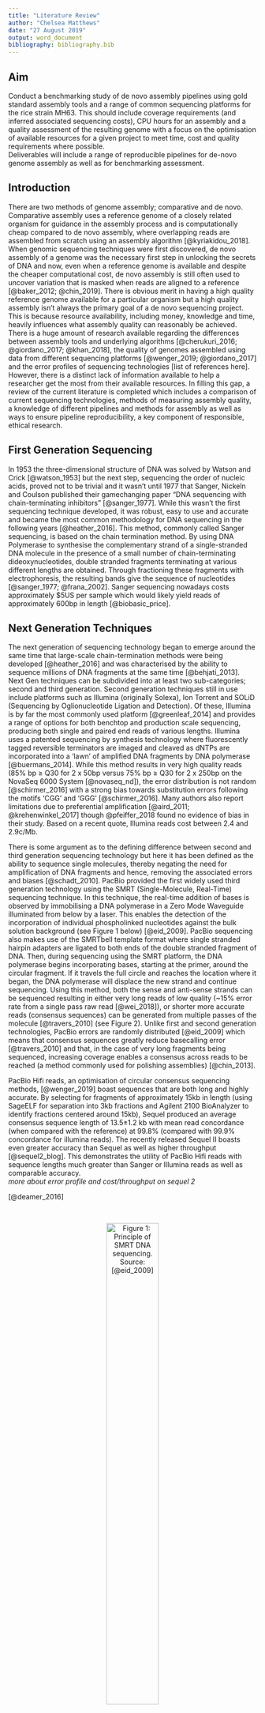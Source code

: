 ```yaml
---
title: "Literature Review"
author: "Chelsea Matthews"
date: "27 August 2019"
output: word_document
bibliography: bibliography.bib
---
```



## Aim
Conduct a benchmarking study of de novo assembly pipelines using gold standard assembly tools and a range of common sequencing platforms for the rice strain MH63. This should include coverage requirements (and inferred associated sequencing costs), CPU hours for an assembly and a quality assessment of the resulting genome with a focus on the optimisation of available resources for a given project to meet time, cost and quality requirements where possible.   
Deliverables will include a range of reproducible pipelines for de-novo genome assembly as well as for benchmarking assessment. 


## Introduction

There are two methods of genome assembly; comparative and de novo. Comparative assembly uses a reference genome of a closely related organism for guidance in the assembly process and is computationally cheap compared to de novo assembly, where overlapping reads are assembled from scratch using an assembly algorithm [@kyriakidou_2018]. When genomic sequencing techniques were first discovered, de novo assembly of a genome was the necessary first step in unlocking the secrets of DNA and now, even when a reference genome is available and despite the cheaper computational cost, de novo assembly is still often used to uncover variation that is masked when reads are aligned to a reference [@baker_2012; @chin_2019]. 
There is obvious merit in having a high quality reference genome available for a particular organism but a high quality assembly isn't always the primary goal of a de novo sequencing project. This is because resource availability, including money, knowledge and time, heavily influences what assembly quality can reasonably be achieved. There is a huge amount of research available regarding the differences between assembly tools and underlying algorithms [@cherukuri_2016; @giordano_2017; @khan_2018], the quality of genomes assembled using data from different sequencing platforms [@wenger_2019; @giordano_2017] and the error profiles of sequencing technologies [list of references here]. However, there is a distinct lack of information available to help a researcher get the most from their available resources. In filling this gap, a review of the current literature is completed which includes a comparison of current sequencing technologies, methods of measuring assembly quality, a knowledge of different pipelines and methods for assembly as well as ways to ensure pipeline reproducibility, a key component of responsible, ethical research. 

## First Generation Sequencing

In 1953 the three-dimensional structure of DNA was solved by Watson and Crick [@watson_1953] but the next step, sequencing the order of nucleic acids, proved not to be trivial and it wasn't until 1977 that Sanger, Nickeln and Coulson published their gamechanging paper "DNA sequencing with chain-terminating inhibitors" [@sanger_1977]. While this wasn't the first sequencing technique developed, it was robust, easy to use and accurate and became the most common methodology for DNA sequencing in the following years [@heather_2016]. This method, commonly called Sanger sequencing, is based on the chain termination method. By using DNA Polymerase to synthesise the complementary strand of a single-stranded DNA molecule in the presence of a small number of chain-terminating dideoxynucleotides, double stranded fragments terminating at various different lengths are obtained. Through fractioning these fragments with electrophoresis, the resulting bands give the sequence of nucleotides [@sanger_1977; @frana_2002]. Sanger sequencing nowadays costs approximately $5US per sample which would likely yield reads of approximately 600bp in length [@biobasic_price]. 

## Next Generation Techniques

The next generation of sequencing technology began to emerge around the same time that large-scale chain-termination methods were being developed [@heather_2016] and was characterised by the ability to sequence millions of DNA fragments at the same time [@behjati_2013]. Next Gen techniques can be subdivided into at least two sub-categories; second and third generation. Second generation techniques still in use include platforms such as Illumina (originally Solexa), Ion Torrent and SOLiD (Sequencing by Oglionucleotide Ligation and Detection). Of these, Illumina is by far the most commonly used platform [@greenleaf_2014] and provides a range of options for both benchtop and production scale sequencing, producing both single and paired end reads of various lengths. Illumina uses a patented sequencing by synthesis technology where fluorescently tagged reversible terminators are imaged and cleaved as dNTPs are incorporated into a 'lawn' of amplified DNA fragments by DNA polymerase [@buermans_2014]. While this method results in very high quality reads (85% bp $\geq$ Q30 for 2 x 50bp versus 75% bp $\geq$ Q30 for 2 x 250bp on the NovaSeq 6000 System [@novaseq_nd]), the error distribution is not random [@schirmer_2016] with a strong bias towards substitution errors following the motifs 'CGG' and 'GGG' [@schirmer_2016]. Many authors also report limitations due to preferential amplification [@aird_2011; @krehenwinkel_2017] though @pfeiffer_2018 found no evidence of bias in their study. Based on a recent quote, Illumina reads cost between 2.4 and 2.9c/Mb.

There is some argument as to the defining difference between second and third generation sequencing technology but here it has been defined as the ability to sequence single molecules, thereby negating the need for amplification of DNA fragments and hence, removing the associated errors and biases [@schadt_2010]. PacBio provided the first widely used third generation technology using the SMRT (Single-Molecule, Real-Time) sequencing technique. In this technique, the real-time addition of bases is observed by immobilising a DNA polymerase in a Zero Mode Waveguide illuminated from below by a laser. This enables the detection of the incorporation of individual phospholinked nucleotides against the bulk solution background (see Figure 1 below) [@eid_2009]. PacBio sequencing also makes use of the SMRTbell template format where single stranded hairpin adapters are ligated to both ends of the double stranded fragment of DNA. Then, during sequencing using the SMRT platform, the DNA polymerase begins incorporating bases, starting at the primer, around the circular fragment. If it travels the full circle and reaches the location where it began, the DNA polymerase will displace the new strand and continue sequencing. Using this method, both the sense and anti-sense strands can be sequenced resulting in either very long reads of low quality (~15% error rate from a single pass raw read [@wei_2018]), or shorter more accurate reads (consensus sequences) can be generated from multiple passes of the molecule [@travers_2010] (see Figure 2). Unlike first and second generation technologies, PacBio errors are randomly distributed [@eid_2009] which means that consensus sequences greatly reduce basecalling error [@travers_2010] and that, in the case of very long fragments being sequenced, increasing coverage enables a consensus across reads to be reached (a method commonly used for polishing assemblies) [@chin_2013]. 

PacBio Hifi reads, an optimisation of circular consensus sequencing methods, [@wenger_2019] boast sequences that are both long and highly accurate. By selecting for fragments of approximately 15kb in length (using SageELF for separation into 3kb fractions and Agilent 2100 BioAnalyzer to identify fractions centered around 15kb), Sequel produced an average consensus sequence length of 13.5±1.2 kb with mean read concordance (when compared with the reference) at 99.8% (compared with 99.9% concordance for illumina reads). The recently released Sequel II boasts even greater accuracy than Sequel as well as higher throughput [@sequel2_blog]. This demonstrates the utility of PacBio Hifi reads with sequence lengths much greater than Sanger or Illumina reads as well as comparable accuracy.  
*more about error profile and cost/throughput on sequel 2* 

[@deamer_2016]

<br>
<center>

![Figure 1: Principle of SMRT DNA sequencing. Source: [@eid_2009]](images/pacbioSMRT.png){width=50%}


![Figure 2: CCS generation. Source: [@pacificbiosciences_2019]](images/ccs-workflow.png){width=50%}

</center>
<br>

**Fix the pacbio github reference above. not sure how to reference without a doi**

Apart from PacBio, Oxford Nanopore Technologies (ONT) is the other major provider of third generation sequencing technology. The MinION device was released in 2014 [@mikheyev_2014] and costs just $1000 US for a starter pack. It reports data in real time beginning just two minutes after the sequencing run begins (with 10 minutes sample preparation time using the Rapid Kit) and is literally pocket sized **(Reference Nanopore website here)**. Nanopore technology directly sequences a single strand of DNA by threading it through a nanopore using a molecular motor protein. As the molecule moves through the pore, with approximately 5 or 6 bases occupying the pore at one time, changes in current across the pore are measured and a basecaller is used to determine the nucleotide sequence based on these changes. Using this method, a 1D read can be obtained by sequencing the fragment in a single pass. To improve data quality, a technique to generate a 1D^2 read has been developed where both the sense and anti-sense strands are sequenced sequentially to generate a consensus sequence [@patel_2018]. @weirather_2017 estimated the raw error rate of 1D reads to be ~20% while @volden_2018 found a mean error rate of 13% for 1D reads. The 1D^2^ method improves read accuracy and can reduce the error rate to ~5% [@volden_2018] but, in comparison to PacBio Hifi reads (at 99.8% accuracy), this is still quite low. Due to the design of the nanopore platform, circularising DNA fragments, in a similar manner to PacBio Hifi reads, is not possible but there is work investigating the use of Rolling Circle Amplification to create long strands of cDNA with multiple copies of the fragment of interest before sequencing on nanopore platforms to emulate PacBio Hifi reads [@volden_2018] *(see Figure ?)*. 

The error distribution in nanopore data is not entirely random with deletion errors in sequences overlapping homopolymers being reported as up to 2.6 times more likely [@stancu_2017]. In general, indels were the most common type of error with deletions accounting for approximately 9% of the total 15% while mismatches were the next most common type of error at 5.1% [@stancu_2017]. There are two main sources of error in nanopore reads; errors which occur during sequencing and are inherent in the raw data and errors made by the basecalling algorithm [@rang_2018]. In the latter case, the necessary information is present in the current but is called incorrectly by the basecaller [@rang_2018]. Of these, the second type can often be reduced by training a basecalling algorithm on a closely related species [@wick_2019, @jain_2018]. The initial outlay for a MinION starter kit is just \$1000 US with additional sequencing kits costing approximately $600 US, depending on the type of kit. As an example, the 1D^2^ sequencing kit typically yields 8+ Gb in 48 hours which, assuming 8Gb equates to 7.5c/kb [@ont_store]. 

## Quality metrics

There are a massive number of projects currently being undertaken involving the de novo assembly of previously unsequenced organisms. Some of these include the Global Invertebrates Genomics Alliance (GIGA) [@gigacommunityofscientists_2014], the Genome 10K Project [@koepfli_2015] and, most recently, the Earth BioGenome Project with the lofty goal of sequencing 'all of Earth's eukaryotic biodiversity over a period of ten years' [@lewin_2018] which includes a de novo assembly of at least one member from each family.

With such a large number of sequencing projects underway [@gigacommunityofscientists_2014; @lewin_2018; @koepfli_2015], it is essential that we are able to accurately measure the quality and completeness of a de novo assembly [@yang_2019]. Probably the most commonly cited metric of assembly quality is contig N50 [@kyriakidou_2018] where a contig N50 of 1Mb implies that contigs of 1Mb and greater comprise 50% of the total assembly size. However, this only gives the reader an indication of the distribution of the contigs, can easily be manipulated through more or less stringent filtering of short contigs [@molecularecologist_n50] and can be artificially increased by specifying less stringent requirements for the concatenation of contigs [@gurevich_2013]. For these reasons, contig N50 alone isn't enough to measure assembly quality. QUAST, Quality Assessment Tool for genome assemblies released, improves on this by reporting contig Nx in addition to the total number of contigs, length of the largest contig, total length, GC content and the number of predicted genes in a de novo assembly [@gurevich_2013]. While this does give a better indication of the data distribution, it still doesn't give any information regarding base quality or the likely completeness of the assembly. 

Another approach to assessing assembly completeness is demonstrated by BUSCO (Benchmarking Universal Single-Copy Orthologs) which benchmarks the ortholog content of a new assembly against a curated ortholog set generated from a selection of organisms belonging to the same clade [@simo_2015; @waterhouse_2017]. BUSCO then reports the number of complete orthologs found with only a single copy, complete orthologs with multiple copies, fragmented orthologs and missing orthologs [@simo_2015]. The higher the number of complete single copy orthologs, the more complete the assembly is likely to be while high numbers of multiple copy orthologs are likely to indicate that the assembly of haplotypes is incorrect [@simo_2015]. Another method for assessing the completeness of an assembly (primarily in plants) is the LTR Assembly Index (LAI) [@ou_2018_lai]. Given that LRT Retrotransposons comprise a large portion of most plant genomes [@ou_2017] and that they are notoriously difficult to sequence due to their repetitive nature, a measure of assembly continuity of these regions is warranted [@ou_2018_lai]. Ou, Chen and Jiang noted that more complete genomes had a higher proportion of intract LTR elements when compared with less complete genomes (2018).To leverage this fact, they used LTR_retriever [@ou_2018_retriever] to first identify all LTR elements, then identified all intact LTR elements and finally applied a transformation to estimate LAI (see Equation 1 below) where LAI values less than 10 indicate draft genomes, between 10 and 20 are reference quality and LAI scores over 20 indicate gold standard assemblies [@ou_2018_lai]. 
As many new assemblies obtain very high BUSCO scores [@ou_2018_lai], this method helps to further differentiate between a good and a great assembly by evaluating the quality of one of the more difficult to assemble region of the genome, if only in plants. 


<br>
Equation 1:

$$LAI = \frac{Intact \space LTR \space element \space length}{Total \space LTR \space sequence \space length}\times 100 + 2.8138 \times (94 - Whole \space genome \space LTR \space identity)$$
<br>

It is also worth investigating the methods proposed for assessing assembly quality in some of the major sequencing projects currently underway. The Earth BioGenome Project proposes to use a combination of contig N50, scaffold N50, a measure of chromosome assignment and a measure of basecall quality while avoiding assigning a direct classification (eg. gold, platinum, draft) [@lewin_2018]. GIGA proposes a similar approach but will also report, where possible, percent gaps, percent detection of conserved eukaryotic genes, a statistical assessment of assembly, alignment to any available syntenic or physical maps and mapping statistics of any availabla transcript data where possible [@gigacommunityofscientists_2014]. It appears as though both of these projects will be staying away from specific labelling of an assembly and will report only quantifiable measurements so that, as sequencing and assembly technology improves, these labels won't become redundant. 

## De Novo Assembly Tools and Pipelines

There are countless different paths to generating a de novo assembly but all of them begin with at least one type of sequencing data. In the beginning, the human genome was sequenced using primarily Sanger sequencing techniques [@lander_2001] but the advent of Next Generation techniques and the associated high throughput has made sequencing on a much larger scale possible [@pollard_2018]. Sequencing by synthesis methods meant that a entire human genome could be sequenced in a day compared with years for the first human genome draft using Sanger techniques [@behjati_2013]. However, Illumina reads (single or paired end), while very accurate, simply aren't long enough to reconstruct some of the more complex and repetitive regions of the genome [@pollard_2018; @sovi_2016], are not suited for discovery of structural variants [@cretustancu_2017]] and are further limited by preferential amplification of certain fragments. To overcome these shortfalls, third generation sequencing techniques have been invaluable, providing long reads to give context in extended repetitive regions, enabling the discovery of structural variants as well as removing bias associated with amplification of DNA fragments. A large amount of research has made it very clear that the incorporation of at least some long reads into a de novo assembly greatly improves the final assembly quality [@shin_2019; @jain_2018; @rhoads_2015]. 

The de novo assembly of a genome using long reads can be done in a number of ways and the complexity of these pipelines is somewhat dependent on the platform(s) selected for sequencing. For example, a simple pipeline for the assembly of a genome using PacBio Hifi reads would require the generation of consensus reads (ccs software) and the assembly of these reads into the final genome (peregrine) [@chin_2019]. In comparison, a hybrid assembly incorporating both nanopore and Illumina reads could require assembly of the nanopore reads (Canu), polishing contigs (racon), mapping the Illumina dataset to contigs (BWA mem) and error correction of contigs using the Illumina reads (pilon) [@nanoporetech_2016]. It should also be noted that hybrid assemblies can be completed in number of different ways, not limited to the following:  

- Short reads are used for error correction of long reads prior to assembly [@goodwin_2015]
- Long, low quality reads used as scaffolds for the alignment of short reads [@ye_2016]
- Short reads used to polish errors from the long read assembly [@nanoporetech_2016]

It's interesting to note that the first method listed above was developed primarily to overcome the fact that existing assembly algorithms (Overlap-Layout-Consensus, generally used for Sanger data and the deBrujn graph, developed for Illumina reads) were unable to cope with long, low quality reads that were typical of third generation sequencing technology. Correcting errors in long reads at the beginning of a pipeline made it possible to use assembly algorithms originally designed for sanger sequencing reads [@ye_2016], in particular those utilising the Overlap-Layout-Consensus algorithm. For assembly of long reads, the OLC algorithm appears to result in higher quality assemblies than the deBruijn graph [@cherukuri_2016] with higher coverage, larger average contig lengths and less contigs. 

There are many benchmarking studies comparing the performance of assembly and polishing algorithms on a particular dataset. Recently, @wenger_2019 compared de novo human genome assemblies from PacBio CCS reads using Canu, FALCON and wtdbg2 and found that all tools had high contiguity at 28x coverage (Canu N50 of 22.78Mb, FALCON N50 of 28.95Mb and wtdbg2 N50 of 15.43Mb) but that Canu and Falcon were over five times slower. However, Canu and FALCON were both able to span greater lengths of segmental duplications (63.6 and 46.1Mb respectivey) than wtdbg2 (26.4Mb) and Canu also managed to assemble some of the heterozygous alleles into separate contigs. They considered all three assemblies to be of high quality with wtdbg2 having the highest Phred concordance score of 44.6 with the reference (31.1 for Canu and 25.8 for FALCON). @giordano_2017 conducted a similar comparison of seven different long read assembly pipelines as well as comparing the differences between MinION and PacBio assemblies (at 31x coverage). Tools compared were Canu, FALCON, PBcR-Self, ABruijn, SMARTdenovo, Miniasm and Racon. They found that Miniasm was the fastest to run on both PacBio and ONT but also the least accurate which is unsurprising as Miniasm has no consensus step [@li_2016] and hence, the final assembly has an error rate the same as the raw reads. For the ONT data, Racon (which polishes a miniasm assembly) resulted in the highest identity at 98.5% while Canu and PBcR-Self were the most accurate for the PacBio dataset with identities of 99.92 and 99.93 respectively. Overall, @giordano_2017 suggest that SMARTdenovo and Canu (both based on the Overlap-Layout-Consensus algorithm) were the best performers with 'longest reference coverage, best or near best average identity, highest number of genes found and long Na50s' for both the PacBio and nanopore datasets. Interestingly, SMARTdenovo was also the fastest of all pipelines tested and took only 2 CPU hours while Canu took 15 hours for PacBio reads and 80 hours for ONT data. In comparison with these findings, @minei_2018 looked at the assembly quality of C. variabilis resulting from nanopore only assemblies (with 56x coverage of the ~46Mbp genome) using ABruijn, Miniasm and Canu and found that Canu resulted in just 26% coverage (2.5% identity) of the reference with ABruijn (the best performer) at 94.68% coverage (21% identity). They also reported that there was little improvement with coverage over 10-20X which is approximately in line with @giordano_2017 who found that an increase from 20X to 31X resulted in only slightly improved final accuracies. It is interesting that @giordano_2017 specifically noted Canu as being one of the best assemblers while @minei_2018 found it to be the worst. It is not clear what accounts for this although @minei_2018 suggest that Canu is simply not suitable for assembly of the *C. variabilis* genome using long reads. 

The pipelines discussed so far are all in relation to a single source of input data but hybrid approaches are common and can be very useful for managing costs while still obtaining a high quality assembly **(get a ref if possible)**. In addition to the pipelines above, @giordano_2017 also investigated a few hybrid pipelines using long reads for scaffolding a short read assembly. They tested npScarf, HybridSPAdes and SMIS, all with a SPAdes MiSeq assembly and found that npScarf resulted in the least contigs (21 for ONT and 22 for PacBio) and in the least processing time but that these contigs were heavily impacted by misassemblies. HybridSPAdes produced assemblies with the greatest reference coverage, the least mis-assemblies and the most genes but at the cost of CPU hours (for ONT, HybridSPAdes was 6 times slower than npScarf and 1.3 times slower than SMIS, for PacBio HybridSPAdes was 13 times slower than npScarf and 3 times slower than SMIS) [@giordano_2017]. Hybrid pipelines tested by @minei_2018 include SPAdes and MaSuRCA and they found that SPAdes resulted in an assembly with quality similar to a short read only assembly while MaSuRCA performed very well with the highest assembly quality and less contigs than the reference. 

**write more about different pipelines and tools for assembly. Polishing section.**

## Reproducibility

Science depends on researchers being able to replicate the work of others but unfortunately, this isn't always possible. @baker found in a survey of 1500 scientists tht 70% of researchers had been unable to reproduce another scientist's experiment at some point while, even more worrying, 50% were unable to reproduce one of their own experiments. In bioinformatics, reproducibility refers specifically to being able to obtain the exact same results for an analysis using the original dataset and code but, even when the data and code are supplied, this isn't always possible [@kim_2018]. @kim_2018 suggest that the main barrier to reproducibility is the incompatibility among environments, software versions and different languages while @kulkarni_2018 attribute these issues to the short half-life of bioinformatics software, complexity of pipelines, uncontrolled effects induced by changes to system libraries and the imprecision in workflow descriptions. To combat these difficulties, @kim_2018 recommend that researchers ensure their code is well written, well tested and made available in online repositories. They further suggest that a detailed step-by-step process in a Jupyter/IPython notebook or a ready-to-run Docker container should be provided to make reproduction attempts as easy as possible [@kim_2018]. The provision of a well documented Jupyter notebook would certainly be very useful in a reproduction attempt but version control is difficult in Jupyter notebook and it can be difficult to carry out extensive testing in that environment [@mueller_2018]. However, the notion of Docker containers is worth further investigation and leads us to workflow management systems. 

There are currently over 200 workflow management systems available, all with different pros and cons. Some popular choices include Nextflow, Snakemake, Galaxy and Toil. Generally, workflow management systems provide infrastructure to help users build and execute pipelines and, in doing so, help to ensure reproducibility [@leipzig_2017]. They track execution provenance, allow parallel execution of tasks [@ditommaso_2017] and provide workflow diagrams to help the user visualise the order of the steps being executed in a particular pipeline [@mallawaarachchi_2018]. Nextflow, probably the most popular choice of workflow management system [ref here], also uses Docker technology for multi-scale containerisation which, according to @ditommaso_2017, is necessary to ensure numerical stability of a pipeline across different computational platforms. While the selection of a workflow management system is partly a personal preference, some systems offer advanced functionality that may be particularly useful. For example, both Galaxy and Toil also allow for multi-scale containerisation while Snakemake does not. Snakemake also doesn't offer cloud compatibility while Nextflow, Galaxy and Toil do. Both Toil and Galaxy offer Common Workflow Language compatibility ([@vivian_2017] and [@giardine_2005]) and Galaxy furthermore provides a Graphical User Interface which is particularly useful for researchers with little to no programming experience [@giardine_2005]. 

## Conclusion

Even when constrained to considering only the common sequencing platforms, there are major differences in read quality, error profiles, read lengths and cost. Illumina platforms generate high quality short reads at a very low cost while Nanopore reads are very long (up to 100kb) and low quality but also at a relatively low price when compared with Sanger sequencing. PacBio offers two main sequencing options; very long, low quality reads (similar to nanopore) or shorter (~15kbp), very high quality reads (Hifi reads). From just these four sequencing types, there are a huge number of different ways that a de novo assembly can be generated including both single source and hybrid methods. Of particular interest are assemblies from PacBio Hifi reads, ONT reads, PacBio long reads, ONT reads with Illumina polishing and PacBio long reads with Illumina Polishing. Popular tools for these assemblies include Canu, Nanopolish, **(more here based on rest of review)**. In assessing the quality of a de novo assembly, there is no real consensus as to the best method but measures of contig length and distribution, scaffold length and distribution, conserved gene content and basecall quality are common measures. Pipeline reproducibility is an essential part of any bioinformatics project as, without it, results aren’t able to be confirmed. When findings aren’t able to be ratified by other researchers, scientific progress is hampered. By using a workflow management system in an aware and responsible manner, a bioinformatician can ensure that, at the very least, their pipelines and analysis are reproducible. 


```python
import sys
```


## References
